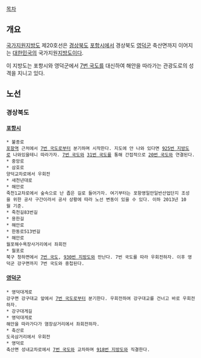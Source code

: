 [[목차]]
== 개요 ==
[[국가지원지방도]] 제20호선은 [[경상북도]] [[포항시]]에서 경상북도 [[영덕군]] 축산면까지 이어지는 [[대한민국]]의 국가지원[[지방도]]이다.

이 지방도는 포항시와 영덕군에서 [[7번 국도]]를 대신하여 해안을 따라가는 관광도로의 성격을 지니고 있다.

== 노선 ==
=== 경상북도 ===
==== [[포항시]] ====
 * 불종로
 [[포항역]] 근처에서 [[7번 국도]]로부터 분기하며 시작한다. 지도에 안 나와 있다면 [[925번 지방도]]로 나와있을테니 따라가자. [[7번 국도]]와 [[31번 국도]]를 통해 간접적으로 [[20번 국도]]와 연결된다.
 * 중앙로
 * 삼호로
 양덕교차로에서 우회전
 * 새천년대로
 * 해안로
 죽천1교차로에서 숲속으로 난 좁은 길로 들어가자. 여기부터는 포항영일만일반산업단지 조성을 위한 공사 구간이라서 공사 상황에 따라 노선 변동이 있을 수 있다. 이하 2013년 10월 기준.
 * 죽천길83번길
 * 용한길
 * 해안로
 * 한동로513번길
 * 해안로
 월포해수욕장사거리에서 좌회전
 * 월포로
 북구 청하면에서 [[7번 국도]], [[930번 지방도]]와 만난다. 7번 국도를 따라 우회전하자. 이후 영덕군 강구면까지 7번 국도와 중첩된다.

==== [[영덕군]] ====
 * 영덕대게로
 강구면 강구대교 앞에서 [[7번 국도]]로부터 분기한다. 우회전하여 강구대교를 건너고 바로 우회전하자.
 * 강구대게길
 * 영덕대게로
 해안을 따라가다가 염장삼거리에서 좌회전하자.
 * 축산로
 도곡삼거리에서 우회전
 * 영덕로
 축산면 성내교차로에서 [[7번 국도]]와 교차하며 [[918번 지방도]]와 직결한다.
